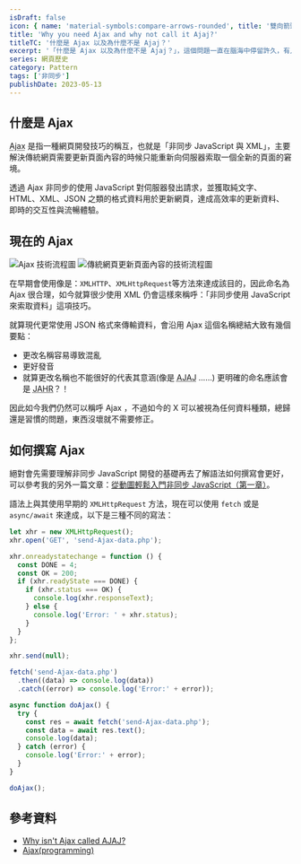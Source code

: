 ```yaml
---
isDraft: false
icon: { name: 'material-symbols:compare-arrows-rounded', title: '雙向箭頭符號' }
title: 'Why you need Ajax and why not call it Ajaj?'
titleTC: '什麼是 Ajax 以及為什麼不是 Ajaj？'
excerpt: '「什麼是 Ajax 以及為什麼不是 Ajaj？」，這個問題一直在腦海中停留許久，有人和我一樣思考 Ajaj 之類的稱呼的可能性嗎？經過一些調查了解背後的原因並寫成文章，關於 Ajax 的歷史以及名稱的由來可以參考看看我的發現。'
series: 網頁歷史
category: Pattern
tags: ['非同步']
publishDate: 2023-05-13
---
```


## 什麼是 Ajax

<abbr title="Asynchronous JavaScript And XML">Ajax</abbr> 是指一種網頁開發技巧的稱互，也就是「非同步 JavaScript 與 XML」，主要解決傳統網頁需要更新頁面內容的時候只能重新向伺服器索取一個全新的頁面的窘境。

透過 Ajax 非同步的使用 JavaScript 對伺服器發出請求，並獲取純文字、HTML、XML、JSON 之類的格式資料用於更新網頁，達成高效率的更新資料、即時的交互性與流暢體驗。

## 現在的 Ajax

![Ajax 技術流程圖](./ajax.webp)
![傳統網頁更新頁面內容的技術流程圖](./conventional.webp)

在早期會使用像是：`XMLHTTP`、`XMLHttpRequest`等方法來達成該目的，因此命名為 Ajax 很合理，如今就算很少使用 XML 仍會這樣來稱呼：「非同步使用 JavaScript 來索取資料」這項技巧。

就算現代更常使用 JSON 格式來傳輸資料，會沿用 Ajax 這個名稱總結大致有幾個要點：

- 更改名稱容易導致混亂
- 更好發音
- 就算更改名稱也不能很好的代表其意涵(像是 <abbr title="Asynchronous JavaScript And JSON">AJAJ</abbr> ……) 更明確的命名應該會是 <abbr title="Asynchronous JavaScript Http Request">JAHR</abbr>？！

因此如今我們仍然可以稱呼 Ajax ，不過如今的 X 可以被視為任何資料種類，總歸還是習慣的問題，東西沒壞就不需要修正。

## 如何撰寫 Ajax

絕對會先需要理解非同步 JavaScript 開發的基礎再去了解語法如何撰寫會更好，可以參考我的另外一篇文章：[從動圖輕鬆入門非同步 JavaScript（第一章）](/post/async-javascript-visualized-with-ease/)。

語法上與其使用早期的 `XMLHttpRequest` 方法，現在可以使用 `fetch` 或是 `async/await` 來達成，以下是三種不同的寫法：

```js
let xhr = new XMLHttpRequest();
xhr.open('GET', 'send-Ajax-data.php');

xhr.onreadystatechange = function () {
  const DONE = 4;
  const OK = 200;
  if (xhr.readyState === DONE) {
    if (xhr.status === OK) {
      console.log(xhr.responseText);
    } else {
      console.log('Error: ' + xhr.status);
    }
  }
};

xhr.send(null);
```

```js
fetch('send-Ajax-data.php')
  .then((data) => console.log(data))
  .catch((error) => console.log('Error:' + error));
```

```js
async function doAjax() {
  try {
    const res = await fetch('send-Ajax-data.php');
    const data = await res.text();
    console.log(data);
  } catch (error) {
    console.log('Error:' + error);
  }
}

doAjax();
```

## 參考資料

- [Why isn't Ajax called AJAJ?](https://www.quora.com/Why-isnt-Ajax-called-AJAJ)
- [Ajax(programming)](<https://en.wikipedia.org/wiki/Ajax_(programming)>)
